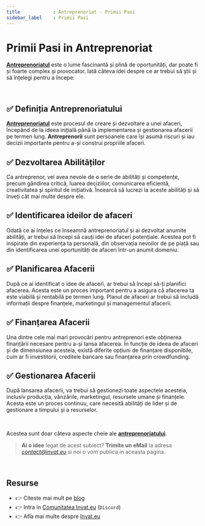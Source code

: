```yaml
---
title            : Antreprenoriat - Primii Pasi
sidebar_label    : Primii Pasi
---
```


# Primii Pasi in Antreprenoriat

**[Antreprenoriatul](/antreprenoriat/)** este o lume fascinantă și plină de oportunități, dar poate fi și foarte complex și provocator. 
Iată câteva idei despre ce ar trebui să știi și să înțelegi pentru a începe:

<br />

## ✅ **Definiția Antreprenoriatului**

**[Antreprenoriatul](/antreprenoriat/)** este procesul de creare și dezvoltare a unei afaceri, începând de la ideea inițială până la implementarea și gestionarea afacerii pe termen lung. 
**Antreprenorii** sunt persoanele care își asumă riscuri și iau decizii importante pentru a-și construi propriile afaceri.

## ✅ **Dezvoltarea Abilităților** 

Ca antreprenor, vei avea nevoie de o serie de abilități și competențe, precum gândirea critică, luarea deciziilor, comunicarea eficientă, creativitatea și spiritul de inițiativă. 
Încearcă să lucrezi la aceste abilități și să înveți cât mai multe despre ele.

## ✅ **Identificarea ideilor de afaceri** 

Odată ce ai înțeles ce înseamnă antreprenoriatul și ai dezvoltat anumite abilități, ar trebui să începi să cauți idei de afaceri potențiale. 
Acestea pot fi inspirate din experiența ta personală, din observația nevoilor de pe piață sau din identificarea unei oportunități de afaceri într-un anumit domeniu.

## ✅ **Planificarea Afacerii** 

După ce ai identificat o idee de afaceri, ar trebui să începi să-ți planifici afacerea.
Acesta este un proces important pentru a asigura că afacerea ta este viabilă și rentabilă pe termen lung. Planul de afaceri ar trebui să includă informații despre finanțele, marketingul și managementul afacerii.

## ✅ **Finanțarea Afacerii** 

Una dintre cele mai mari provocări pentru antreprenori este obținerea finanțării necesare pentru a-și lansa afacerea. 
În funcție de ideea de afaceri și de dimensiunea acesteia, există diferite opțiuni de finanțare disponibile, cum ar fi investitorii, creditele bancare sau finanțarea prin crowdfunding.

## ✅ **Gestionarea Afacerii** 

După lansarea afacerii, va trebui să gestionezi toate aspectele acesteia, inclusiv producția, vânzările, marketingul, resursele umane și finanțele. 
Acesta este un proces continuu, care necesită abilități de lider și de gestionare a timpului și a resurselor.

<br />

Acestea sunt doar câteva aspecte cheie ale **[antreprenoriatului](/antreprenoriat/)**. 

> **Ai o idee** legat de acest subiect? **Trimite un eMail** la adresa *contact@invat.eu* si noi o vom publica in aceasta pagina.

<br />

## Resurse

- 👉 Citeste mai mult pe [blog](https://www.blog.invat.eu/)
- 👉 Intra in [Comunitatea Invat.eu](https://discord.gg/uh2WWTKt) (`Discord`)  
- 👉 Afla mai multe despre [Invat.eu](/intro) 
